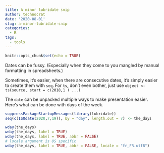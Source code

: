 ```yaml
---
title: A minor lubridate snip
author: technocrat
date: '2020-08-01'
slug: a-minor-lubridate-snip
categories:
  - R
tags:
  - tools
---
```


```r
knitr::opts_chunk$set(echo = TRUE)
```

Dates can be fussy. (Especially when they come to you mangled by manual formatting in spreadsheets.)

Sometimes, it's easier, when there are consecutive dates, it's simply easier to create them with `seq`. For `ts`, don't even bother, just use `object <- ts(source, start = c(2018,1 ) ...)`

The `date` can be unpacked multiple ways to make presentation easier. Here's what can be done with days of the week.

```r
suppressPackageStartupMessages(library(lubridate))
seq(c(ISOdate(2020,7,19)), by = "day", length.out = 7) -> the_days

wday(the_days)
wday(the_days, label = TRUE)
wday(the_days, label = TRUE, abbr = FALSE)
# locale argument is OS specific
wday(the_days, label = TRUE, abbr = FALSE, locale = "fr_FR.utf8")
```

